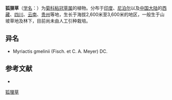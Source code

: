 {{Speciesbox
| name = 狐狸草
| status = 
| status_system = 
| image =
| genus = Myriactis
| species = wallichii
| authority = Less.
}}

'''狐狸草'''（[[学名|学名]]：{{lang|la|''Myriactis wallichii''}}）为[[菊科|菊科]][[粘冠草属|粘冠草属]]的植物。分布于[[印度|印度]]、[[尼泊尔|尼泊尔]]以及[[中国大陆|中国大陆]]的[[西藏|西藏]]、[[四川|四川]]、[[云南|云南]]、[[贵州|贵州]]等地，生长于海拔2,600米至3,600米的地区，一般生于山坡草地及林下，目前尚未由人工引种栽培。

== 异名 ==
* Myriactis gmelinii (Fisch. et C. A. Meyer) DC.

== 参考文献 ==
<div class="references-small">
* {{cite web| url =http://www.bioinfo.cn/db05/KmzwSpecies.php?action=view&id=4627| title =狐狸草| work =《中国高等植物数据库全库》| publisher =中国科学院微生物研究所| author =昆明植物研究所| accessdate =2009-02-25| deadurl =yes| archiveurl =https://web.archive.org/web/20160305084259/http://www.bioinfo.cn/db05/KmzwSpecies.php?action=view&id=4627| archivedate =2016-03-05}}
</div>
{{Taxonbar|from=Q15231357}}

[[Category:粘冠草属|狐狸草]]


{{植物小作品}}